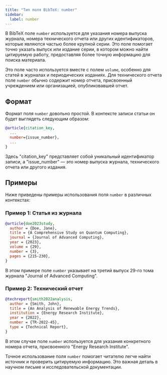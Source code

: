 ```yaml
---
title: "Тип поля BibTeX: number"
sidebar:
  label: number
---
```



В BibTeX поле `number` используется для указания номера выпуска журнала, номера технического отчета или других идентификаторов, которые являются частью более крупной серии. Это поле помогает точно указать выпуск или издание серии, в котором можно найти цитируемую работу, предоставляя более точную информацию для поиска материала.

<CiteDrive />

Это поле часто используется вместе с полем `volume`, особенно для статей в журналах и периодических изданиях. Для технического отчета поле `number` обычно содержит номер отчета, присвоенный учреждением или организацией, опубликовавшей отчет.

## Формат

Формат поля `number` довольно простой. В контексте записи статьи он будет выглядеть следующим образом:

```bibtex
@article{citation_key,
  ...
  number={issue_number},
  ...
}
```

Здесь "citation_key" представляет собой уникальный идентификатор записи, а "issue_number" — это номер выпуска журнала, технического отчета или другого издания.

## Примеры

Ниже приведены примеры использования поля `number` в различных контекстах:

### Пример 1: Статья из журнала

```bibtex
@article{doe2023study,
  author = {Doe, Jane},
  title = {A Comprehensive Study on Quantum Computing},
  journal = {Journal of Advanced Computing},
  year = {2023},
  volume = {29},
  number = {3},
  pages = {215-230},
}
```

В этом примере поле `number` указывает на третий выпуск 29-го тома журнала "Journal of Advanced Computing".

### Пример 2: Технический отчет

```bibtex
@techreport{smith2022analysis,
  author = {Smith, John},
  title = {An Analysis of Renewable Energy Trends},
  institution = {Energy Research Institute},
  year = {2022},
  number = {TR-2022-45},
  type = {Technical Report},
}
```

В этом случае поле `number` используется для указания конкретного номера отчета, присвоенного "Energy Research Institute".

Точное использование поля `number` помогает читателю легче найти источник и проверить цитируемую информацию. Это важная деталь в научном письме и исследовательской документации.
